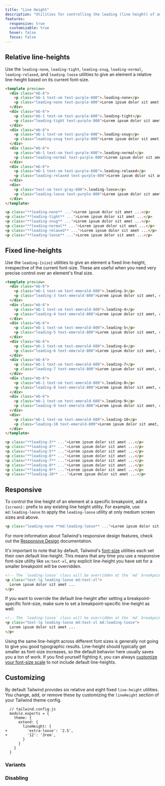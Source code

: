 ```yaml
---
title: "Line Height"
description: "Utilities for controlling the leading (line height) of an element."
features:
  responsive: true
  customizable: true
  hover: false
  focus: false
---
```




## Relative line-heights

Use the `leading-none`, `leading-tight`, `leading-snug`, `leading-normal`, `leading-relaxed`, and `leading-loose` utilities to give an element a relative line-height based on its current font-size.

```html purple
<template preview>
  <div class="mb-6">
    <p class="mb-1 text-sm text-purple-600">.leading-none</p>
    <p class="leading-none text-purple-800">Lorem ipsum dolor sit amet, consectetur adipisicing elit. Assumenda, quia temporibus eveniet a libero incidunt suscipit laborum, rerum accusantium modi quidem, ipsam illum quis sed voluptatum quae eum fugit earum.</p>
  </div>
  <div class="mb-6">
    <p class="mb-1 text-sm text-purple-600">.leading-tight</p>
    <p class="leading-tight text-purple-800">Lorem ipsum dolor sit amet, consectetur adipisicing elit. Assumenda, quia temporibus eveniet a libero incidunt suscipit laborum, rerum accusantium modi quidem, ipsam illum quis sed voluptatum quae eum fugit earum.</p>
  </div>
  <div class="mb-6">
    <p class="mb-1 text-sm text-purple-600">.leading-snug</p>
    <p class="leading-snug text-purple-800">Lorem ipsum dolor sit amet, consectetur adipisicing elit. Assumenda, quia temporibus eveniet a libero incidunt suscipit laborum, rerum accusantium modi quidem, ipsam illum quis sed voluptatum quae eum fugit earum.</p>
  </div>
  <div class="mb-6">
    <p class="mb-1 text-sm text-purple-600">.leading-normal</p>
    <p class="leading-normal text-purple-800">Lorem ipsum dolor sit amet, consectetur adipisicing elit. Assumenda, quia temporibus eveniet a libero incidunt suscipit laborum, rerum accusantium modi quidem, ipsam illum quis sed voluptatum quae eum fugit earum.</p>
  </div>
  <div class="mb-6">
    <p class="mb-1 text-sm text-purple-600">.leading-relaxed</p>
    <p class="leading-relaxed text-purple-800">Lorem ipsum dolor sit amet, consectetur adipisicing elit. Assumenda, quia temporibus eveniet a libero incidunt suscipit laborum, rerum accusantium modi quidem, ipsam illum quis sed voluptatum quae eum fugit earum.</p>
  </div>
  <div>
    <p class="text-sm text-gray-600">.leading-loose</p>
    <p class="leading-loose text-purple-800">Lorem ipsum dolor sit amet, consectetur adipisicing elit. Assumenda, quia temporibus eveniet a libero incidunt suscipit laborum, rerum accusantium modi quidem, ipsam illum quis sed voluptatum quae eum fugit earum.</p>
  </div>
</template>

<p class="**leading-none** ...">Lorem ipsum dolor sit amet ...</p>
<p class="**leading-tight** ...">Lorem ipsum dolor sit amet ...</p>
<p class="**leading-snug** ...">Lorem ipsum dolor sit amet ...</p>
<p class="**leading-normal** ...">Lorem ipsum dolor sit amet ...</p>
<p class="**leading-relaxed** ...">Lorem ipsum dolor sit amet ...</p>
<p class="**leading-loose** ...">Lorem ipsum dolor sit amet ...</p>
```

## Fixed line-heights

Use the `leading-{size}` utilities to give an element a fixed line-height, irrespective of the current font-size. These are useful when you need very precise control over an element's final size.

```html emerald
<template preview>
  <div class="mb-6">
    <p class="mb-1 text-sm text-emerald-600">.leading-3</p>
    <p class="leading-3 text-emerald-800">Lorem ipsum dolor sit amet, consectetur adipisicing elit. Assumenda, quia temporibus eveniet a libero incidunt suscipit laborum, rerum accusantium modi quidem, ipsam illum quis sed voluptatum quae eum fugit earum.</p>
  </div>
  <div class="mb-6">
    <p class="mb-1 text-sm text-emerald-600">.leading-4</p>
    <p class="leading-4 text-emerald-800">Lorem ipsum dolor sit amet, consectetur adipisicing elit. Assumenda, quia temporibus eveniet a libero incidunt suscipit laborum, rerum accusantium modi quidem, ipsam illum quis sed voluptatum quae eum fugit earum.</p>
  </div>
  <div class="mb-6">
    <p class="mb-1 text-sm text-emerald-600">.leading-5</p>
    <p class="leading-5 text-emerald-800">Lorem ipsum dolor sit amet, consectetur adipisicing elit. Assumenda, quia temporibus eveniet a libero incidunt suscipit laborum, rerum accusantium modi quidem, ipsam illum quis sed voluptatum quae eum fugit earum.</p>
  </div>
  <div class="mb-6">
    <p class="mb-1 text-sm text-emerald-600">.leading-6</p>
    <p class="leading-6 text-emerald-800">Lorem ipsum dolor sit amet, consectetur adipisicing elit. Assumenda, quia temporibus eveniet a libero incidunt suscipit laborum, rerum accusantium modi quidem, ipsam illum quis sed voluptatum quae eum fugit earum.</p>
  </div>
  <div class="mb-6">
    <p class="mb-1 text-sm text-emerald-600">.leading-7</p>
    <p class="leading-7 text-emerald-800">Lorem ipsum dolor sit amet, consectetur adipisicing elit. Assumenda, quia temporibus eveniet a libero incidunt suscipit laborum, rerum accusantium modi quidem, ipsam illum quis sed voluptatum quae eum fugit earum.</p>
  </div>
  <div class="mb-6">
    <p class="mb-1 text-sm text-emerald-600">.leading-8</p>
    <p class="leading-8 text-emerald-800">Lorem ipsum dolor sit amet, consectetur adipisicing elit. Assumenda, quia temporibus eveniet a libero incidunt suscipit laborum, rerum accusantium modi quidem, ipsam illum quis sed voluptatum quae eum fugit earum.</p>
  </div>
  <div class="mb-6">
    <p class="mb-1 text-sm text-emerald-600">.leading-9</p>
    <p class="leading-9 text-emerald-800">Lorem ipsum dolor sit amet, consectetur adipisicing elit. Assumenda, quia temporibus eveniet a libero incidunt suscipit laborum, rerum accusantium modi quidem, ipsam illum quis sed voluptatum quae eum fugit earum.</p>
  </div>
  <div>
    <p class="mb-1 text-sm text-emerald-600">.leading-10</p>
    <p class="leading-10 text-emerald-800">Lorem ipsum dolor sit amet, consectetur adipisicing elit. Assumenda, quia temporibus eveniet a libero incidunt suscipit laborum, rerum accusantium modi quidem, ipsam illum quis sed voluptatum quae eum fugit earum.</p>
  </div>
</template>

<p class="**leading-3** ...">Lorem ipsum dolor sit amet ...</p>
<p class="**leading-4** ...">Lorem ipsum dolor sit amet ...</p>
<p class="**leading-5** ...">Lorem ipsum dolor sit amet ...</p>
<p class="**leading-6** ...">Lorem ipsum dolor sit amet ...</p>
<p class="**leading-7** ...">Lorem ipsum dolor sit amet ...</p>
<p class="**leading-8** ...">Lorem ipsum dolor sit amet ...</p>
<p class="**leading-9** ...">Lorem ipsum dolor sit amet ...</p>
<p class="**leading-10** ...">Lorem ipsum dolor sit amet ...</p>
```

## Responsive

To control the line height of an element at a specific breakpoint, add a `{screen}:` prefix to any existing line height utility. For example, use `md:leading-loose` to apply the `leading-loose` utility at only medium screen sizes and above.

```html
<p class="leading-none **md:leading-loose** ...">Lorem ipsum dolor sit amet ...</p>
```

For more information about Tailwind's responsive design features, check out the [Responsive Design](/docs/responsive-design) documentation.

It's important to note that by default, Tailwind's [font-size](/docs/font-size) utilities each set their own default line-height. This means that any time you use a responsive font-size utility like `sm:text-xl`, any explicit line-height you have set for a smaller breakpoint will be overridden.

```html
<!-- The `leading-loose` class will be overridden at the `md` breakpoint -->
<p class="text-lg leading-loose md:text-xl">
  Lorem ipsum dolor sit amet ...
</p>
```

If you want to override the default line-height after setting a breakpoint-specific font-size, make sure to set a breakpoint-specific line-height as well:

```html
<!-- The `leading-loose` class will be overridden at the `md` breakpoint -->
<p class="text-lg leading-loose md:text-xl md:leading-loose">
  Lorem ipsum dolor sit amet ...
</p>
```

Using the same line-height across different font sizes is generally not going to give you good typographic results. Line-height should typically get smaller as font-size increases, so the default behavior here usually saves you a ton of work. If you find yourself fighting it, you can always [customize your font-size scale](https://tailwindcss.com/docs/font-size#customizing) to not include default line-heights.

## Customizing

By default Tailwind provides six relative and eight fixed `line-height` utilities. You change, add, or remove these by customizing the `lineHeight` section of your Tailwind theme config.

```diff-js
  // tailwind.config.js
  module.exports = {
    theme: {
      extend: {
        lineHeight: {
+         'extra-loose': '2.5',
+         '12': '3rem',
        }
      }
    }
  }
```

### Variants

<Variants plugin="lineHeight" />

### Disabling

<Disabling plugin="lineHeight" />
